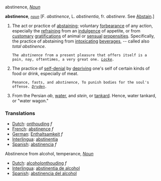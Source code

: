 abstinence, <i>[[Noun]]</i> 

'''abstinence''', ''<code>[[noun (part of speech)|noun]]</code>'' [F. ''abstinence'', L. ''abstinentia'', fr. ''abstinere''. See [[Abstain]].]

<ol>
<li>The act or practice of [[abstaining]]; voluntary [[forbearance]] of any action, especially the [[refraining]] from an [[indulgence]] of appetite, or from [[customary]] [[gratifications]] of animal or [[sensual]] [[propensities]]. Specifically, the practice of abstaining from [[intoxicating]] [[beverages]], -- called also ''total abstinence''.

<code>The ''abstinence'' from a present pleasure that offers itself is a pain, nay, oftentimes, a very great one. ''[[Locke (source)|Locke]].''</code>

<li> The practice of [[self-denial]] by [[depriving]] one's self of certain kinds of food or drink, especially of meat.

<code>Penance, fasts, and ''abstinence'', To punish bodies for the soul's offense. ''[[Dryden (source)|Dryden]].''</code>

<li> From the Persian ''ab'', [[water]], and ''stein'', or [[tankard]].
Hence, water tankard, or "water wagon."

</ol>



===Translations===
*[[Dutch]]: [[onthouding]] ''f''
*[[French]]: [[abstinence]] ''f''
*[[German]]: [[Enthaltsamkeit]] ''f''
*[[Interlingua]]: [[abstinentia]]
*[[Spanish]]: [[abstinencia]] ''f''

Abstinence from alcohol, temperance, ''[[Noun]]''
*[[Dutch]]: [[alcoholonthouding]] ''f''
*[[Interlingua]]: [[abstinentia de alcohol]]
*[[Spanish]]: [[abstinencia del alcohol]]